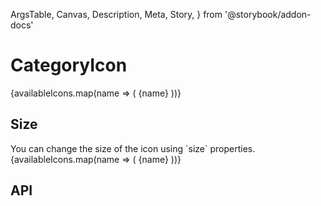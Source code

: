   ArgsTable,
  Canvas,
  Description,
  Meta,
  Story,
} from '@storybook/addon-docs'

<Meta title="Components/CategoryIcon" component={CategoryIcon} />

# CategoryIcon

<Canvas>
  <Story name="Basic">
    {availableIcons.map(name => (
      <Box
        display="flex"
        alignItems="center"
        my={1}
        key={name}
        style={{ fontSize: '1.3em' }}
      >
        <CategoryIcon name={name} mr={2} />
        {name}
      </Box>
    ))}
  </Story>
</Canvas>

## Size

<Description>
  You can change the size of the icon using `size` properties.
</Description>

<Canvas>
  <Story name="Size">
    {availableIcons.map(name => (
      <Box
        display="flex"
        alignItems="center"
        my={1}
        key={name}
        style={{ fontSize: '1.3em' }}
        mb={2}
      >
        <CategoryIcon size={64} name={name} mr={2} />
        {name}
      </Box>
    ))}
  </Story>
</Canvas>

## API

<ArgsTable of={CategoryIcon} />

